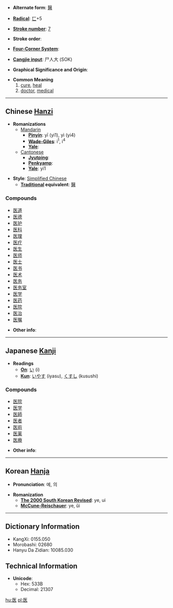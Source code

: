 * '''Alternate form''': [[醫]]

* '''[[Wiktionary:Chinese radical index| Radical]]''': [[Wiktionary:Chinese radical index 匸|匸]]+5

* '''[[Wiktionary:Chinese total strokes index|Stroke number]]''': [[Wiktionary:Chinese total strokes index 7|7]]

* '''Stroke order''': 

* '''[[Wiktionary:Chinese four corner index|Four-Corner System]]''': 

* '''[[Wiktionary:Chinese Cangjie index|Cangjie input]]''': 尸人大 (SOK)

* '''Graphical Significance and Origin''': 

* '''Common Meaning'''
*#[[cure]], [[heal]]
*# [[doctor]], [[medical]]

----

== Chinese [[Hanzi]] ==

* '''Romanizations'''
** [[Mandarin]]
*** '''[[Pinyin]]''': yī (yi1), yì (yi4)
*** '''[[Wade-Giles]]''': i<sup>1</sup>, i<sup>4</sup>
*** '''[[Yale]]''': 
**[[Cantonese]]
***'''[[Jyutping]]''':
***'''[[Penkyamp]]''': 
***'''[[Yale]]''': yi1

* '''Style''': [[Simplified Chinese]] 
** '''[[Traditional Chinese|Traditional]] equivalent''': [[醫]]

===Compounds===
*[[医道]]
*[[医德]]
*[[医护]]
*[[医科]]
*[[医理]]
*[[医疗]]
*[[医生]]
*[[医师]]
*[[医士]]
*[[医书]]
*[[医术]]
*[[医务]]
*[[医务室]]
*[[医学]]
*[[医药]]
*[[医院]]
*[[医治]]
*[[医嘱]]

* '''Other info''': 

----

== Japanese [[Kanji]] ==

* '''Readings'''
** '''[[On]]''': [[い]] (i)
** '''[[Kun]]''': [[いやす]] (iyasu), [[くすし]] (kusushi)

===Compounds===
*[[医院]]
*[[医学]]
*[[医師]]
*[[医者]]
*[[医術]]
*[[医薬]]
*[[医療]]

* '''Other info''':  

----

== Korean [[Hanja]] ==

* '''Pronunciation''': 예, 의

* '''Romanization'''
** '''[[The 2000 South Korean Revised Romanization|The 2000 South Korean Revised]]''': ye, ui
** '''[[McCune-Reischauer]]''': ye, ŭi

----

== Dictionary Information ==

* KangXi: 0155.050
* Morobashi: 02680
* Hanyu Da Zidian: 10085.030

== Technical Information ==

* '''Unicode''':
** Hex: 533B
** Decimal: 21307

[[hu:医]]
[[pl:医]]